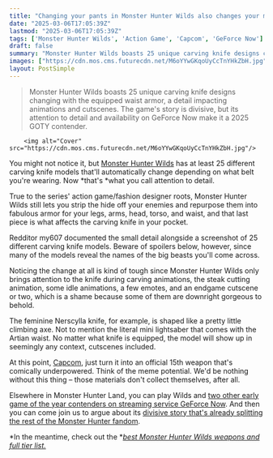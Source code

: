 ```yaml
---
title: "Changing your pants in Monster Hunter Wilds also changes your most important weapon: the little knife you use to carve beasts, with at least 25 different skins available"
date: "2025-03-06T17:05:39Z"
lastmod: "2025-03-06T17:05:39Z"
tags: ['Monster Hunter Wilds', 'Action Game', 'Capcom', 'GeForce Now']
draft: false
summary: "Monster Hunter Wilds boasts 25 unique carving knife designs changing with the equipped waist armor, a detail impacting animations and cutscenes.  The game's story is divisive,  but its attention to detail and availability on GeForce Now make it a 2025 GOTY contender."
images: ["https://cdn.mos.cms.futurecdn.net/M6oYYwGKqoUyCcTnYHkZbH.jpg"]
layout: PostSimple
---
```

> Monster Hunter Wilds boasts 25 unique carving knife designs changing with the equipped waist armor, a detail impacting animations and cutscenes.  The game's story is divisive,  but its attention to detail and availability on GeForce Now make it a 2025 GOTY contender.


        <img alt="Cover" src="https://cdn.mos.cms.futurecdn.net/M6oYYwGKqoUyCcTnYHkZbH.jpg"/>
        
You might not notice it, but [Monster Hunter Wilds](https://www.gamesradar.com/games/monster-hunter/monster-hunter-wilds-guide/) has at least 25 different carving knife models that'll automatically change depending on what belt you're wearing. Now *that's *what you call attention to detail.

True to the series' action game/fashion designer roots, Monster Hunter Wilds still lets you strip the hide off your enemies and repurpose them into fabulous armor for your legs, arms, head, torso, and waist, and that last piece is what affects the carving knife in your pocket.

Redditor my607 documented the small detail alongside a screenshot of 25 different carving knife models. Beware of spoilers below, however, since many of the models reveal the names of the big beasts you'll come across.

Noticing the change at all is kind of tough since Monster Hunter Wilds only brings attention to the knife during carving animations, the steak cutting animation, some idle animations, a few emotes, and an endgame cutscene or two, which is a shame because some of them are downright gorgeous to behold.

The feminine Nerscylla knife, for example, is shaped like a pretty little climbing axe. Not to mention the literal mini lightsaber that comes with the Artian waist. No matter what knife is equipped, the model will show up in seemingly any context, cutscenes included.

At this point, [Capcom](https://www.gamesradar.com/tag/capcom/), just turn it into an official 15th weapon that's comically underpowered. Think of the meme potential. We'd be nothing without this thing – those materials don't collect themselves, after all.

Elsewhere in Monster Hunter Land, you can play Wilds and [two other early game of the year contenders on streaming service GeForce Now](https://www.gamesradar.com/games/2025s-first-standout-goty-contenders-monster-hunter-wilds-kingdom-come-deliverance-2-and-split-fiction-are-coming-to-geforce-now/). And then you can come join us to argue about its [divisive story that's already splitting the rest of the Monster Hunter fandom](https://www.gamesradar.com/games/monster-hunter/monster-hunter-wilds-story-is-as-divisive-as-expected-some-players-hate-the-relentless-on-rails-handholding-others-love-the-build-up-to-the-best-scene-in-monster-hunter-history/).

*In the meantime, check out the *[<em>best Monster Hunter Wilds weapons and full tier list.</em>](https://www.gamesradar.com/games/monster-hunter/monster-hunter-wilds-weapon-tier-list-best/)
        